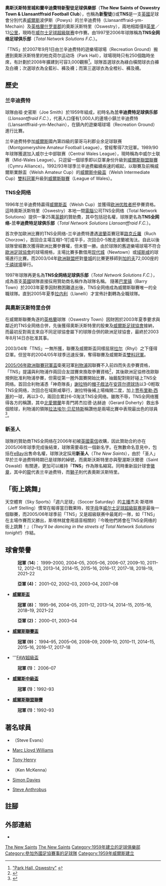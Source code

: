 {{noteTA
|T=zh-hans:新圣人足球俱乐部; zh-hk:新聖徒足球會;
|G1=足球
|1=zh-hans:新圣人; zh-hk:新聖徒;
|2=zh-hans:足球俱乐部; zh-hk:足球會;
|3=zh-hans:欧洲优胜者杯; zh-hk:歐洲盃賽冠軍盃;
|4=zh-hans:加的夫千年球场; zh-hk:千禧球場;
|5=zh-hans:雷克斯汉姆; zh-hk:域斯咸;
|6=zh-hans:欧洲足球联合会; zh-hk:歐洲足球協會;
|7=zh-hans:安菲尔德球场; zh-hk:晏菲路球場;
|8=zh-hans:史蒂文·杰拉德; zh-hk:謝拉特;
|9=zh-hans:贾布里勒·西塞; zh-hk:D·施斯;
|10=zh-hans:拉法埃尔·贝尼特斯; zh-hk:賓尼迪斯;
}}
{{Football club infobox
| clubname   = 新聖徒<br />''The New Saints''
| image      = [[File:Thenewsaints.png|180px]]
| fullname   = 奧斯沃斯特里城和蘭辛迪費特新聖徒足球俱樂部<br />The New Saints of Oswestry Town & Llansantffraid Football Club
| nickname   = 圣人（''The Saints''）
| founded    = 1860年（奧斯沃斯特里）<br />1959年（兰辛迪费特）<br />2003年（合併）
| ground     = [[柏克荷尔运动场|柏克荷尔运动场]]
| city       = 奧斯沃斯特里（Oswestry）
| capacity   = 2,000 人
| chairman   = Mike Harris
| manager    = Scott Ruscoe
| league     = [[威爾斯足球超級聯賽|威爾斯足球超級聯賽]]
| season     = 2021–22
| position   = 威超，第 1 位
| pattern_la1=_green hoops|pattern_b1=_whitehoops|pattern_ra1=_green hoops
| leftarm1=FFFFFF|body1=008000|rightarm1=FFFFFF|shorts1=FFFFFF|socks1=FFFFFF
| pattern_la2=|pattern_b2=|pattern_ra2=
| leftarm2=0000AA|body2=0000AA|rightarm2=0000AA|shorts2=0000AA|socks2=0000AA
| shirtsupplier= Legea
| shirtsponsors= Textboards
}}

'''奧斯沃斯特里城和蘭辛迪費特新聖徒足球俱樂部'''（'''The New Saints of Oswestry Town & Llansantffraid Football Club'''），也稱為'''新聖徒'''({{lang-cy|Clwb Pêl-droed y Seintiau Newydd}})或'''TNS'''是一支[[英國|英國]]足球會分別代表[[威爾斯|威爾斯]]波伊斯（Powys）的兰辛迪费特（Llansantffraid-ym-Mechain）及[[英格蘭|英格蘭]][[什罗普郡|什罗普郡]]的奧斯沃斯特里（Oswestry），兩地相距僅8[[英里|英里]]／13[[公里|公里]]，現時在[[威尔士足球超級联赛|威尔士足球超級联赛]]中作賽。由1997至2006年球隊稱為'''TNS全网络足球俱乐部'''（''Total Network Solutions F.C.''）。

「TNS」於2007年9月1日由兰辛迪费特的遊樂場球場（Recreation Ground）搬遷到奧斯沃斯特里的柏克荷尔运动场（Park Hall），球場現時只有250個臨時坐席，有計劃於2008年擴建到可容3,000觀察<ref>[http://www.saints-alive.co.uk/park_hall.php "Park Hall, Oswestry"] {{webarchive|url=https://web.archive.org/web/20070927040306/http://www.saints-alive.co.uk/park_hall.php |date=2007-09-27 }}</ref>。球隊首選球衣為綠白橫間球衣白褲及白襪；次選球衣為全藍衫、褲及襪；而第三選球衣為全橙衫、褲及襪。

== 歷史 ==
=== 兰辛迪费特 ===
球隊由祖·史密斯（Joe Smith）於1959年組成，初時名為'''兰辛迪费特足球俱乐部'''（''Llansantffraid F.C.''），代表人口僅有1,000人的邊境小鎮兰辛迪费特（Llansantffraid-ym-Mechain），在鎮內的遊樂場球場（Recreation Ground）進行比賽。

兰辛迪费特參加[[威爾斯|威爾斯]]國內第四級的蒙哥马利郡业余足球联赛（Montgomeryshire Amateur Football League），曾經奪得7次冠軍。1989/90年球隊獲選加入威尔士中部联赛（Central Wales League），現時稱為中威尔士联赛（Mid-Wales League）。只逗留一個球季即以亞軍身份升級到[[威爾斯聯盟聯賽|威爾斯聯盟聯賽]]（Cymru Alliance）。1992/93年球季兰辛迪费繼續疾速的崛起，以聯賽及前稱威爾斯業餘盃（Welsh Amateur Cup）的[[威爾斯中級盃|威爾斯中級盃]]（Welsh Intermediate Cup）[[雙料冠軍|雙料冠軍]]升級到[[威尔士足球超級联赛|威爾斯聯賽]]（League of Wales）。

=== TNS全网络 ===
1996年兰辛迪费特贏得[[威爾斯足總杯|威爾斯盃]]（Welsh Cup）並獲得[[欧洲优胜者杯|欧洲优胜者杯]]參賽資格。這時奧斯沃斯特里（Oswestry）本地一間[[電腦|電腦]]公司TNS全网络（Total Network Solutions）提供一筆25萬[[英鎊|英鎊]]的贊助費，其中包括冠名權，球隊更名為'''TNS全网络-兰辛迪费特足球俱乐部'''（''Total Network Solutions Llansantffraid F.C.''）。

首次參加歐洲比賽的TNS全网络-兰辛迪费特遭遇[[波蘭|波蘭]]盃賽冠軍[[羅切霍茹夫足球俱樂部|路克丘羅]]（Ruch Chorzow），首回合主場互相1-1打成平手，次回合0-5敗走波蘭被淘汰。自此以後球隊曾經數次獲得歐洲比賽參賽權，但末嘗一勝。由於球隊的舊遊樂場球場不符合[[歐洲足球協會|歐洲足球協會]]的球場規格，主場比賽多數借用[[紐頓足球俱樂部|现代城]]（Newtown）或[[雷克斯汉姆足球俱乐部|域斯咸]]的球場進行比賽。而2003/04年[[欧洲联盟杯|欧洲联盟杯]]對[[曼城足球俱乐部|曼城]]的比賽更移師到[[加的夫|加的夫]]72,000座的[[千禧球場|千禧球場]]舉行。

1997年球隊再更名為'''TNS全网络足球俱乐部'''（''Total Network Solutions F.C.''），成為首支[[英國|英國]]球隊直接採用贊助商名稱作為球隊名稱。
隨著[[巴利鎮聯足球會|巴里镇]]（Barry Town）於2003年夏季因財務困難退出後，TNS全网络成為威爾斯聯賽唯一的全職球隊。直到2005年夏季[[拉内利足球俱乐部|拉内利]]（Llanelli）才宣佈計劃轉為全職球隊。

=== 與奧斯沃斯特里合併 ===
在威爾斯聯賽角逐的[[英格蘭|英格蘭]]球隊{{tsl|en|Oswestry Town F.C.||奧斯沃斯特里}}（Oswestry Town）因財困於2003年夏季要求與鄰近的TNS全网络合併，先後獲得奧斯沃斯特里的股東及[[威爾斯足球協會|威爾斯足球協會]]接納，而最初反對兩支來自不同足球協會屬下的球隊合併的歐洲足球協會，最終於2003年8月14日亦批准其事。

2003/04年「TNS」一無所獲，聯賽及威爾斯盃同樣屈居[[萊爾足球俱樂部|拉尔]]（Rhyl）之下僅得亞軍。但翌年的2004/05年球季迅速反彈，奪得聯賽及威爾斯盃[[雙料冠軍|雙料冠軍]]。

[[2005年-2006年欧洲足球联合会冠军联赛|2005/06年]][[歐洲聯賽冠軍盃|歐洲聯賽冠軍盃]]衛冕冠軍[[利物浦足球俱乐部|利物浦]]因聯賽不入前四而失去參賽資格，「TNS」提議與利物浦作兩回合友誼賽來換取參賽資格<ref>{{Cite web |url=http://www.rte.ie/sport/2005/0526/TNS.html |title="Welsh club offer Liverpool lifeline" |accessdate=2008-05-03 |archive-date=2009-02-21 |archive-url=https://web.archive.org/web/20090221210334/http://www.rte.ie/sport/2005/0526/TNS.html |dead-url=no }}</ref>，其後歐洲足協修改歐聯規例批准利物浦參賽，但需從第一圈外圍賽開始比賽，抽籤配對剛好碰上TNS全网络。首回合利物浦憑「神奇隊長」[[謝拉特|謝拉特]]的[[帽子戲法|帽子戲法]]在[[安菲尔德球场|安菲尔德球场]]以3-0輕取TNS全网络，次回合在域斯咸舉行，謝拉特後補上場梅開二度，加上[[贾布里勒·西塞|贾布里勒·西塞]]的一球，再以3-0，兩回合累計6-0淘汰TNS全网络。雖敗不辱，TNS全网络獲得各方的稱讚，其中[[北愛爾蘭|北愛爾蘭]]年青門將杰拉德·达赫迪（Gerard Doherty）救出多個險球，利物浦的領隊[[拉法埃尔·贝尼特斯|拉法埃尔·贝尼特斯]]稱讚他是兩場比賽中表現最出色的球員<ref>{{Cite web |url=http://news.bbc.co.uk/sport1/hi/football/europe/4694247.stm |title="Benitez praise for TNS goalkeeper" |access-date=2008-05-03 |archive-date=2007-10-09 |archive-url=https://web.archive.org/web/20071009180658/http://news.bbc.co.uk/sport1/hi/football/europe/4694247.stm |dead-url=no }}</ref>。

=== 新圣人 ===
球隊的贊助商TNS全网络在2006年初被[[英國電信|英國電信]]收購，因此贊助合約亦在2005/06年球季完成後結束，球隊需要尋找一個新名字。在無數命名意見中，包括在[[eBay|eBay]]出售命名權，球隊決定採用'''新圣人'''（''The New Saints''），由於「圣人」早於兰辛迪费特時期已是球隊的綽號，而奧斯沃斯特里亦與聖渥斯沃爾德（Saint Oswald）有關連，更加可以維持「'''TNS'''」作為隊名縮寫。同時重新設計球會[[紋章|徽章]]，其中的[[龍|龍]]代表兰辛迪费特，而[[獅子|獅子]]則代表奧斯沃斯特里。

== 「街上跳舞」 ==
天空體育（Sky Sports）「週六足球」（Soccer Saturday）的[[新聞主播|主播]]杰夫·斯塔林（Jeff Stelling）慣常在報導當日戰果時，按[[字母|字母]]序[[威尔士足球超級联赛|威尔士足球超級联赛]]是最後一個聯賽，而2005/06年球季前「TNS」又是超級联赛中最尾的一隊，如「TNS」在主場作賽而又勝出，斯塔林就會用語音相關的『今晚他們將會在TNS全网络的街上跳舞！』（''They'll be dancing in the streets of Total Network Solutions tonight!''）作結。

==球會榮譽==
:{{Gold1}} '''冠軍''' ('''14''')： 1999–2000, 2004–05, 2005–06, 2006–07, 2009–10, 2011–12, 2012–13, 2013–14, 2014–15, 2015–16, 2016–17, 2017–18, 2018–19, 2021–22
:{{Silver02}} '''亞軍 (4)：''' 2001–02, 2002–03, 2003–04, 2007–08
* '''[[威爾斯盃|威爾斯盃]]'''
:{{Gold1}} '''冠軍 (8)：''' 1995–96, 2004–05, 2011–12, 2013–14, 2014–15, 2015–16, 2018–19, 2021–22
:{{Silver02}} '''亞軍 (2)：''' 2000–01, 2003–04
* '''[[威爾斯聯賽盃|威爾斯聯賽盃]]'''
:{{Gold1}} '''冠軍 (9)：''' 1994–95, 2005–06, 2008–09, 2009–10, 2010–11, 2014–15, 2015–16, 2016–17, 2017–18
* '''[[FAW超級盃|FAW超級盃]]
:{{Gold1}} '''冠軍 (1)：''' 2006–07

* '''[[威爾斯中級盃|威爾斯中級盃]]''' 
:{{Gold1}} '''冠軍 (1)：'''1992–93
* '''[[威爾斯聯盟聯賽|威爾斯聯盟聯賽]]''' 
:{{Gold1}} '''冠軍 (1)：'''1992–93

== 著名球員 ==
* {{flagicon|Wales}} {{tsl|en|Steve Evans (footballer born 1979)|史蒂夫·埃文斯}}（Steve Evans）
* {{flagicon|Wales}} [[Marc_Lloyd_Williams|Marc Lloyd Williams]]
* {{flagicon|England}} [[Tony_Henry|Tony Henry]]
* {{flagicon|England}} {{tsl|en|Ken McKenna|肯·麦肯纳}}（Ken McKenna）
* {{flagicon|Wales}} [[Simon_Davies|Simon Davies]]
* {{flagicon|England}} [[Steve_Anthrobus|Steve Anthrobus]]

== 註腳 ==
{{Reflist}}

== 外部連結 ==
* {{Official website|http://www.tnsfc.co.uk/}}

{{威爾斯超級足球聯賽}}
{{Authority control}}

{{DEFAULTSORT:New Saints F.C., The}}
[[Category:威尔士足球俱乐部|The New Saints]]
[[Category:施洛普郡足球俱樂部|The New Saints]]
[[Category:1959年建立的足球俱樂部|Category:1959年建立的足球俱樂部]]
[[Category:參加外國足協賽事的足球隊|Category:參加外國足協賽事的足球隊]]
[[Category:1959年威爾斯建立|Category:1959年威爾斯建立]]